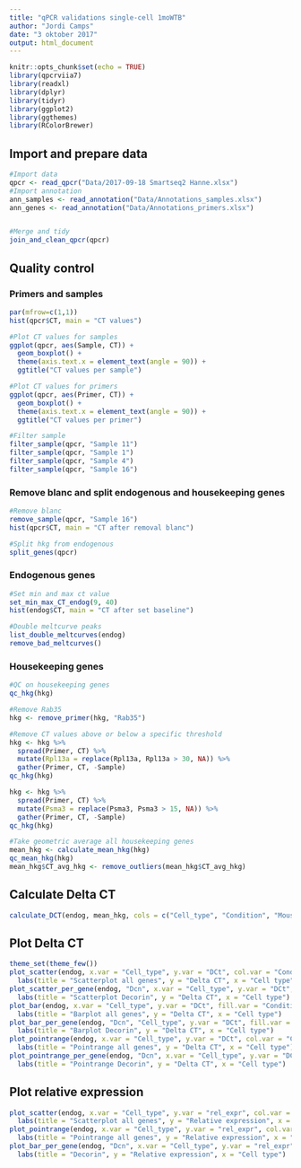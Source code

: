 ```yaml
---
title: "qPCR validations single-cell 1moWTB"
author: "Jordi Camps"
date: "3 oktober 2017"
output: html_document
---
```


```r
knitr::opts_chunk$set(echo = TRUE)
library(qpcrviia7)
library(readxl)
library(dplyr)
library(tidyr)
library(ggplot2)
library(ggthemes)
library(RColorBrewer)
```

## Import and prepare data
```r
#Import data
qpcr <- read_qpcr("Data/2017-09-18 Smartseq2 Hanne.xlsx")
#Import annotation
ann_samples <- read_annotation("Data/Annotations_samples.xlsx")
ann_genes <- read_annotation("Data/Annotations_primers.xlsx")


#Merge and tidy
join_and_clean_qpcr(qpcr)
```

## Quality control
### Primers and samples
```r
par(mfrow=c(1,1))
hist(qpcr$CT, main = "CT values")

#Plot CT values for samples
ggplot(qpcr, aes(Sample, CT)) +
  geom_boxplot() +
  theme(axis.text.x = element_text(angle = 90)) +
  ggtitle("CT values per sample")

#Plot CT values for primers
ggplot(qpcr, aes(Primer, CT)) +
  geom_boxplot() +
  theme(axis.text.x = element_text(angle = 90)) +
  ggtitle("CT values per primer")

#Filter sample
filter_sample(qpcr, "Sample 11")
filter_sample(qpcr, "Sample 1")
filter_sample(qpcr, "Sample 4")
filter_sample(qpcr, "Sample 16")
```

### Remove blanc and split endogenous and housekeeping genes
```r
#Remove blanc
remove_sample(qpcr, "Sample 16")
hist(qpcr$CT, main = "CT after removal blanc")

#Split hkg from endogenous
split_genes(qpcr)
```

### Endogenous genes
```r
#Set min and max ct value
set_min_max_CT_endog(9, 40)
hist(endog$CT, main = "CT after set baseline")

#Double meltcurve peaks
list_double_meltcurves(endog)
remove_bad_meltcurves()
```

### Housekeeping genes
```r
#QC on housekeeping genes
qc_hkg(hkg)

#Remove Rab35
hkg <- remove_primer(hkg, "Rab35")

#Remove CT values above or below a specific threshold
hkg <- hkg %>%
  spread(Primer, CT) %>%
  mutate(Rpl13a = replace(Rpl13a, Rpl13a > 30, NA)) %>%
  gather(Primer, CT, -Sample)
qc_hkg(hkg)

hkg <- hkg %>%
  spread(Primer, CT) %>%
  mutate(Psma3 = replace(Psma3, Psma3 > 15, NA)) %>%
  gather(Primer, CT, -Sample)
qc_hkg(hkg)

#Take geometric average all housekeeping genes
mean_hkg <- calculate_mean_hkg(hkg)
qc_mean_hkg(hkg)
mean_hkg$CT_avg_hkg <- remove_outliers(mean_hkg$CT_avg_hkg)
```

## Calculate Delta CT
```r
calculate_DCT(endog, mean_hkg, cols = c("Cell_type", "Condition", "Mouse"))
```

## Plot Delta CT
```r
theme_set(theme_few())
plot_scatter(endog, x.var = "Cell_type", y.var = "DCt", col.var = "Condition") +
  labs(title = "Scatterplot all genes", y = "Delta CT", x = "Cell type")
plot_scatter_per_gene(endog, "Dcn", x.var = "Cell_type", y.var = "DCt", col.var = "Condition") +
  labs(title = "Scatterplot Decorin", y = "Delta CT", x = "Cell type")
plot_bar(endog, x.var = "Cell_type", y.var = "DCt", fill.var = "Condition") +
  labs(title = "Barplot all genes", y = "Delta CT", x = "Cell type")
plot_bar_per_gene(endog, "Dcn", "Cell_type", y.var = "DCt", fill.var = "Condition") +
  labs(title = "Barplot Decorin", y = "Delta CT", x = "Cell type")
plot_pointrange(endog, x.var = "Cell_type", y.var = "DCt", col.var = "Condition") +
  labs(title = "Pointrange all genes", y = "Delta CT", x = "Cell type")
plot_pointrange_per_gene(endog, "Dcn", x.var = "Cell_type", y.var = "DCt", col.var = "Condition") +
  labs(title = "Pointrange Decorin", y = "Delta CT", x = "Cell type")
```

## Plot relative expression
```r
plot_scatter(endog, x.var = "Cell_type", y.var = "rel_expr", col.var = "Condition") +
  labs(title = "Scatterplot all genes", y = "Relative expression", x = "Cell type")
plot_pointrange(endog, x.var = "Cell_type", y.var = "rel_expr", col.var = "Condition") +
  labs(title = "Pointrange all genes", y = "Relative expression", x = "Cell type")
plot_bar_per_gene(endog, "Dcn", x.var = "Cell_type", y.var = "rel_expr", col.var = "Condition") +
  labs(title = "Decorin", y = "Relative expression", x = "Cell type")
```

